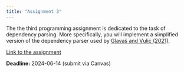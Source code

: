 ```yaml
---
title: "Assignment 3"
---
```


The the third programming assignment is dedicated to the task of dependency parsing. More specifically, you will implement a simplified version of the dependency parser used by [Glavaš and Vulić (2021)](http://dx.doi.org/10.18653/v1/2021.eacl-main.270).

[Link to the assignment](https://github.com/liu-nlp/dl4nlp/tree/master/assignment3)

**Deadline:** 2024-06-14 (submit via Canvas)
